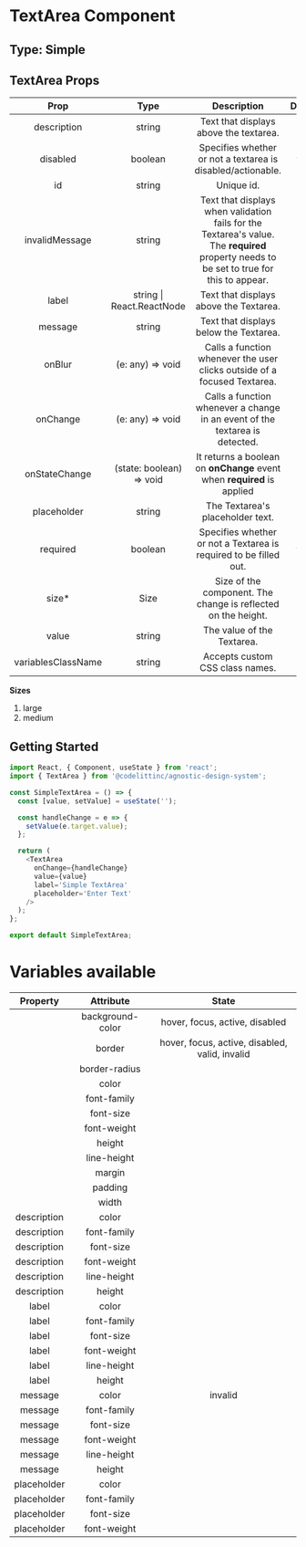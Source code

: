 # TextArea Component

## Type: Simple

## TextArea Props

|        Prop        |           Type            |                                                               Description                                                                | Default | Mandatory |
| :----------------: | :-----------------------: | :--------------------------------------------------------------------------------------------------------------------------------------: | :-----: | :-------: |
|    description     |          string           |                                                  Text that displays above the textarea.                                                  |    -    |   false   |
|      disabled      |          boolean          |                                       Specifies whether or not a textarea is disabled/actionable.                                        |  false  |   false   |
|         id         |          string           |                                                                Unique id.                                                                |    -    |   true    |
|   invalidMessage   |          string           | Text that displays when validation fails for the Textarea's value. The **required** property needs to be set to true for this to appear. |    -    |   false   |
|       label        | string \| React.ReactNode |                                                  Text that displays above the Textarea.                                                  |    -    |   false   |
|      message       |          string           |                                                  Text that displays below the Textarea.                                                  |    -    |   false   |
|       onBlur       |     (e: any) => void      |                                 Calls a function whenever the user clicks outside of a focused Textarea.                                 |    -    |   false   |
|      onChange      |     (e: any) => void      |                               Calls a function whenever a change in an event of the textarea is detected.                                |    -    |   true    |
|   onStateChange    | (state: boolean) => void  |                                 It returns a boolean on **onChange** event when **required** is applied                                  |    -    |   false   |
|    placeholder     |          string           |                                                     The Textarea's placeholder text.                                                     |    -    |   false   |
|      required      |          boolean          |                                    Specifies whether or not a Textarea is required to be filled out.                                     |  false  |   false   |
|       size\*       |           Size            |                                      Size of the component. The change is reflected on the height.                                       |  large  |   false   |
|       value        |          string           |                                                        The value of the Textarea.                                                        |    -    |   true    |
| variablesClassName |          string           |                                                     Accepts custom CSS class names.                                                      |    -    |   false   |

**Sizes**

1. large
2. medium

## Getting Started

```javascript
import React, { Component, useState } from 'react';
import { TextArea } from '@codelittinc/agnostic-design-system';

const SimpleTextArea = () => {
  const [value, setValue] = useState('');

  const handleChange = e => {
    setValue(e.target.value);
  };

  return (
    <TextArea
      onChange={handleChange}
      value={value}
      label='Simple TextArea'
      placeholder='Enter Text'
    />
  );
};

export default SimpleTextArea;
```

# Variables available

|  Property   |    Attribute     |                     State                      |
| :---------: | :--------------: | :--------------------------------------------: |
|             | background-color |         hover, focus, active, disabled         |
|             |      border      | hover, focus, active, disabled, valid, invalid |
|             |  border-radius   |                                                |
|             |      color       |                                                |
|             |   font-family    |                                                |
|             |    font-size     |                                                |
|             |   font-weight    |                                                |
|             |      height      |                                                |
|             |   line-height    |                                                |
|             |      margin      |                                                |
|             |     padding      |                                                |
|             |      width       |                                                |
| description |      color       |                                                |
| description |   font-family    |                                                |
| description |    font-size     |                                                |
| description |   font-weight    |                                                |
| description |   line-height    |                                                |
| description |      height      |                                                |
|    label    |      color       |                                                |
|    label    |   font-family    |                                                |
|    label    |    font-size     |                                                |
|    label    |   font-weight    |                                                |
|    label    |   line-height    |                                                |
|    label    |      height      |                                                |
|   message   |      color       |                    invalid                     |
|   message   |   font-family    |                                                |
|   message   |    font-size     |                                                |
|   message   |   font-weight    |                                                |
|   message   |   line-height    |                                                |
|   message   |      height      |                                                |
| placeholder |      color       |                                                |
| placeholder |   font-family    |                                                |
| placeholder |    font-size     |                                                |
| placeholder |   font-weight    |                                                |
